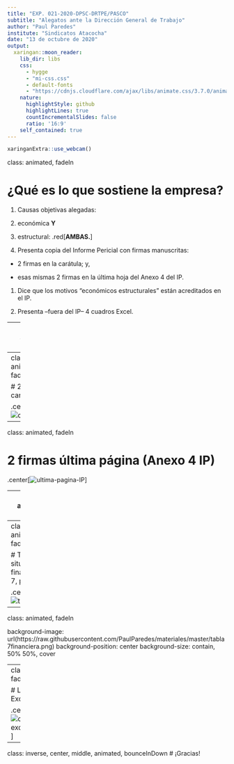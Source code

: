 ```yaml
---
title: "EXP. 021-2020-DPSC-DRTPE/PASCO"
subtitle: "Alegatos ante la Dirección General de Trabajo"
author: "Paul Paredes"
institute: "Sindicatos Atacocha"
date: "13 de octubre de 2020"
output:
  xaringan::moon_reader:
    lib_dir: libs
    css:
      - hygge
      - "mi-css.css"
      - default-fonts 
      - "https://cdnjs.cloudflare.com/ajax/libs/animate.css/3.7.0/animate.min.css"
    nature:
      highlightStyle: github
      highlightLines: true
      countIncrementalSlides: false
      ratio: '16:9'
    self_contained: true
---
```


```r
xaringanExtra::use_webcam()
```

class: animated, fadeIn

# ¿Qué es lo que sostiene la empresa?

1. Causas objetivas alegadas:

  1. económica **Y** 
  
  2. estructural: .red[**AMBAS.**]

1. Presenta copia del Informe Pericial con firmas manuscritas:

  - 2 firmas en la carátula; y,
  
  - esas mismas 2 firmas en la última hoja del Anexo 4 del IP.
  
1. Dice que los motivos "económicos estructurales" están acreditados en el IP.

1. Presenta --fuera del IP-- 4 cuadros Excel.

---
class: animated, fadeIn

# Pero ...

+ .red[**Si 2 causales**], entonces, se necesita .red[**2 fundamentaciones**], diferentes, suficientemente identificadas.

+ Pero:

  1. El IP .red[**no distingue las 2 causales].** Más claro: .red[**EL IP NO CONTIENE 2 CAUSALES**].
  
  1. Un ingeniero no puede sustentar lo económico (no es su expertise).
  
  1. Un contador no puede sustentar lo estructural (no es su expertise).
  
  1. El IP no aparece lo suficientemente respaldado por los nominados profesionales. Sus firmas están, fácticamente, fuera de los límites del IP en sí. 
  
  1. Los 4 cuadros Excel no están insertos en el IP. Son piezas sueltas no justificadas en la causal alegada.

---
class: animated, fadeIn

# 2 firmas carátula IP

.center[![caratula](https://raw.githubusercontent.com/PaulParedes/materiales/master/caratulaIP.png)]

---
class: animated, fadeIn

# 2 firmas última página (Anexo 4 IP)

.center[![ultima-pagina-IP](https://raw.githubusercontent.com/PaulParedes/materiales/master/ultimaIP.png)]

---
class: animated, fadeIn

# Los motivos "económicos estructurales" en el IP

+ El IP tiene 64 páginas

+ **9 tablas**
  + 1 baja de ley del mineral
  + 2 alto costo de producción
  + 3 inversiones realizadas
  + .red[1 situación financiera]
  + 1 suspensión de operaciones
  + 1 compromisos comunidades

+ **4 anexos**
  + 1: descripción del proceso productivo (p.30-37)
  + 2: fundamentación del personal con posiciones excedentes por suspensión de operaciones y necesidad cambios estructurales (p.38-61)
  + 3: dimensionamiento de puestos en etapa de suspensión (p. 62)
  + 4: dimensionamiento de puestos de trabajo excedente (p.63-64)

---
class: animated, fadeIn

# Tabla de situación financiera n.° 7, p. 16

.center[![tabla7](https://raw.githubusercontent.com/PaulParedes/materiales/master/tabla7financiera.png)]

---
class: animated, fadeIn

background-image: url(https://raw.githubusercontent.com/PaulParedes/materiales/master/tabla7financiera.png)
background-position: center
background-size: contain, 50% 50%, cover

---
class: animated, fadeIn

# Los 4 cuadros Excel

.center[![cuadros-excels](https://raw.githubusercontent.com/PaulParedes/materiales/master/4excels.png)]

---
class: inverse, center, middle, animated, bounceInDown
# ¡Gracias!